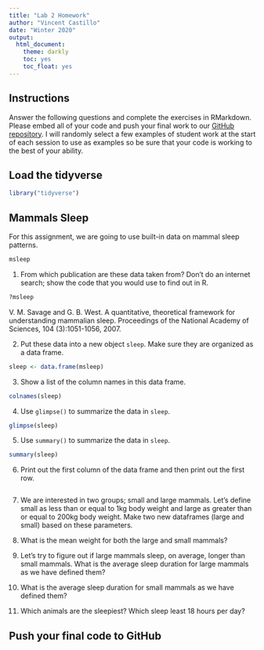 ```yaml
---
title: "Lab 2 Homework"
author: "Vincent Castillo"
date: "Winter 2020"
output:
  html_document:
    theme: darkly
    toc: yes
    toc_float: yes
---
```


## Instructions
Answer the following questions and complete the exercises in RMarkdown. Please embed all of your code and push your final work to our [GitHub repository](https://github.com/FRS417-DataScienceBiologists). I will randomly select a few examples of student work at the start of each session to use as examples so be sure that your code is working to the best of your ability.

## Load the tidyverse
```r
library("tidyverse")
```

## Mammals Sleep
For this assignment, we are going to use built-in data on mammal sleep patterns.  
```r
msleep
```

1. From which publication are these data taken from? Don't do an internet search; show the code that you would use to find out in R.
```r
?msleep
```
V. M. Savage and G. B. West. A quantitative, theoretical framework for understanding mammalian sleep. Proceedings of the National Academy of Sciences, 104 (3):1051-1056, 2007.

2. Put these data into a new object `sleep`. Make sure they are organized as a data frame.  
```r
sleep <- data.frame(msleep)
```
3. Show a list of the column names in this data frame.
```r
colnames(sleep)
```
4. Use `glimpse()` to summarize the data in `sleep`.
```r
glimpse(sleep)
```
5. Use `summary()` to summarize the data in `sleep`.
```r
summary(sleep)
```
6. Print out the first column of the data frame and then print out the first row.
```r

```


7. We are interested in two groups; small and large mammals. Let's define small as less than or equal to 1kg body weight and large as greater than or equal to 200kg body weight. Make two new dataframes (large and small) based on these parameters.  


8. What is the mean weight for both the large and small mammals?


9. Let's try to figure out if large mammals sleep, on average, longer than small mammals. What is the average sleep duration for large mammals as we have defined them?


10. What is the average sleep duration for small mammals as we have defined them?


11. Which animals are the sleepiest? Which sleep least 18 hours per day?  


## Push your final code to GitHub